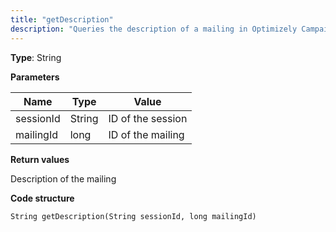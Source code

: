 ```yaml
---
title: "getDescription"
description: "Queries the description of a mailing in Optimizely Campaign."
---
```


**Type**: String

**Parameters**

| Name      | Type   | Value             |
| --------- | ------ | ----------------- |
| sessionId | String | ID of the session |
| mailingId | long   | ID of the mailing |

**Return values**

Description of the mailing

**Code structure**

`String getDescription(String sessionId, long mailingId)
`